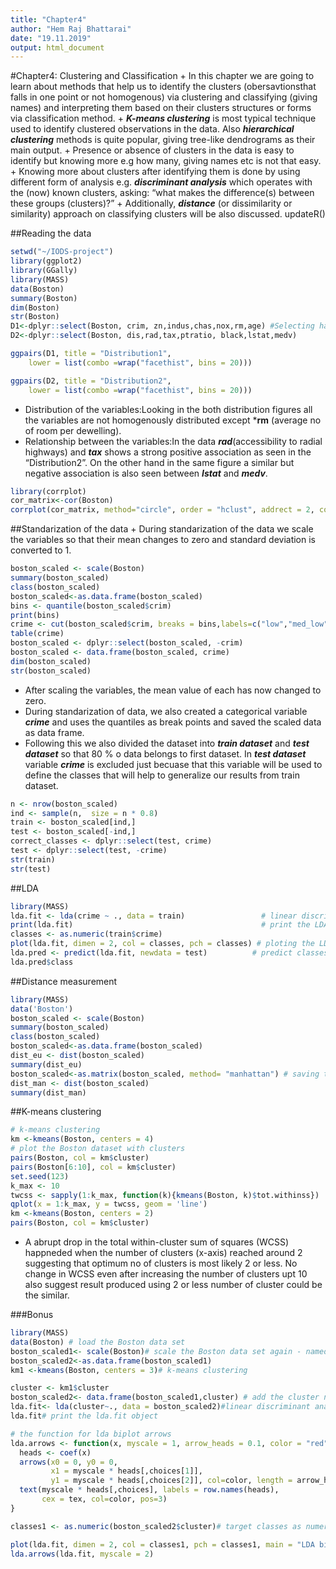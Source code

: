 ```yaml
---
title: "Chapter4"
author: "Hem Raj Bhattarai"
date: "19.11.2019"
output: html_document
---
```


#Chapter4: Clustering and Classification
 + In this chapter we are going to learn about methods that help us to identify the clusters (obersavtionsthat falls in one point or not homogenous) via clustering and classifying (giving names) and interpreting them based on their clusters structures or forms via classification method. 
+ ***K-means clustering*** is most typical technique used to identify clustered observations in the data. Also ***hierarchical clustering*** methods is quite popular, giving tree-like dendrograms as their main output.
+ Presence or absence of clusters in the data is easy to identify but knowing more e.g how many, giving names etc is not that easy.
+ Knowing more about clusters after identifying them is done by using different form of analysis e.g. ***discriminant analysis*** which operates with the (now) known clusters, asking: "what makes the difference(s) between these groups (clusters)?"
+ Additionally, ***distance*** (or dissimilarity or similarity) approach on classifying clusters will be also discussed.
updateR()

##Reading the data
```r
setwd("~/IODS-project")
library(ggplot2)
library(GGally)
library(MASS)
data(Boston)
summary(Boston)
dim(Boston)
str(Boston)
D1<-dplyr::select(Boston, crim, zn,indus,chas,nox,rm,age) #Selecting half of the data and making a subset.
D2<-dplyr::select(Boston, dis,rad,tax,ptratio, black,lstat,medv)

ggpairs(D1, title = "Distribution1",
    lower = list(combo =wrap("facethist", bins = 20)))

ggpairs(D2, title = "Distribution2",
    lower = list(combo =wrap("facethist", bins = 20))) 

```

+ Distribution of the variables:Looking in the both distribution figures all the variables are not homogenously distributed except ***rm** (average no of room per dewelling).
+ Relationship between the variables:In the data ***rad***(accessibility to radial highways) and ***tax*** shows a strong positive association as seen in the "Distribution2". On the other hand in the same figure a similar but negative association is also seen between ***Istat*** and ***medv***.

```r
library(corrplot)
cor_matrix<-cor(Boston) 
corrplot(cor_matrix, method="circle", order = "hclust", addrect = 2, col = terrain.colors(100), cl.ratio = 0.2, cl.align = "r")
```

##Standarization of the data
 + During standarization of the data we scale the variables so that their mean changes to zero and standard deviation is converted to 1.
```r
boston_scaled <- scale(Boston)
summary(boston_scaled)
class(boston_scaled)
boston_scaled<-as.data.frame(boston_scaled)
bins <- quantile(boston_scaled$crim)
print(bins)
crime <- cut(boston_scaled$crim, breaks = bins,labels=c("low","med_low","med_high", "high"), include.lowest = TRUE)
table(crime)
boston_scaled <- dplyr::select(boston_scaled, -crim)
boston_scaled <- data.frame(boston_scaled, crime)
dim(boston_scaled)
str(boston_scaled)
```
 + After scaling the variables, the mean value of each has now changed to zero. 
 + During standarization of data, we also created a categorical variable ***crime*** and uses the quantiles as break points and saved the scaled data as data frame.
 + Following this we also divided the dataset into ***train dataset*** and ***test dataset*** so that 80 % o data belongs to first dataset. In ***test dataset*** variable ***crime*** is excluded just becuase that this variable will be used to define the classes that will help to generalize our results from train dataset.
```r
n <- nrow(boston_scaled)
ind <- sample(n,  size = n * 0.8)
train <- boston_scaled[ind,]
test <- boston_scaled[-ind,]
correct_classes <- dplyr::select(test, crime)
test <- dplyr::select(test, -crime)
str(train)
str(test)
```

##LDA

```r
library(MASS)
lda.fit <- lda(crime ~ ., data = train)                 # linear discriminant analysis
print(lda.fit)                                          # print the LDA fit  
classes <- as.numeric(train$crime)
plot(lda.fit, dimen = 2, col = classes, pch = classes) # ploting the LDA fit to have a firstlook
lda.pred <- predict(lda.fit, newdata = test)          # predict classes with test data
lda.pred$class
```

##Distance measurement
```r
library(MASS)
data('Boston')
boston_scaled <- scale(Boston)
summary(boston_scaled)
class(boston_scaled)
boston_scaled<-as.data.frame(boston_scaled)
dist_eu <- dist(boston_scaled)
summary(dist_eu)
boston_scaled<-as.matrix(boston_scaled, method= "manhattan") # saving the scaled data under manhattan matrix.
dist_man <- dist(boston_scaled)
summary(dist_man)
```

##K-means clustering
```r
# k-means clustering
km <-kmeans(Boston, centers = 4)
# plot the Boston dataset with clusters
pairs(Boston, col = km$cluster)
pairs(Boston[6:10], col = km$cluster)
set.seed(123)
k_max <- 10
twcss <- sapply(1:k_max, function(k){kmeans(Boston, k)$tot.withinss})
qplot(x = 1:k_max, y = twcss, geom = 'line')
km <-kmeans(Boston, centers = 2)
pairs(Boston, col = km$cluster)
```
+ A abrupt drop in  the total within-cluster sum of squares (WCSS) happneded when the number of clusters (x-axis) reached around 2 suggesting that optimum no of clusters is most likely 2 or less. No change in WCSS even after increasing the number of clusters upt 10 also suggest result produced using 2 or less number of cluster could be the similar.

###Bonus
```r
library(MASS)
data(Boston) # load the Boston data set
boston_scaled1<- scale(Boston)# scale the Boston data set again - named boston_scaled1
boston_scaled2<-as.data.frame(boston_scaled1)
km1 <-kmeans(Boston, centers = 3)# k-means clustering

cluster <- km1$cluster
boston_scaled2<- data.frame(boston_scaled1,cluster) # add the cluster number to the df
lda.fit<- lda(cluster~., data = boston_scaled2)#linear discriminant analysis of clusters vs. all other variables
lda.fit# print the lda.fit object

# the function for lda biplot arrows
lda.arrows <- function(x, myscale = 1, arrow_heads = 0.1, color = "red", tex = 0.75, choices = c(1,2)){
  heads <- coef(x)
  arrows(x0 = 0, y0 = 0, 
         x1 = myscale * heads[,choices[1]], 
         y1 = myscale * heads[,choices[2]], col=color, length = arrow_heads)
  text(myscale * heads[,choices], labels = row.names(heads), 
       cex = tex, col=color, pos=3)
}

classes1 <- as.numeric(boston_scaled2$cluster)# target classes as numeric

plot(lda.fit, dimen = 2, col = classes1, pch = classes1, main = "LDA biplot using three clusters 1, 2 and 3")# plot the lda results
lda.arrows(lda.fit, myscale = 2)
```




